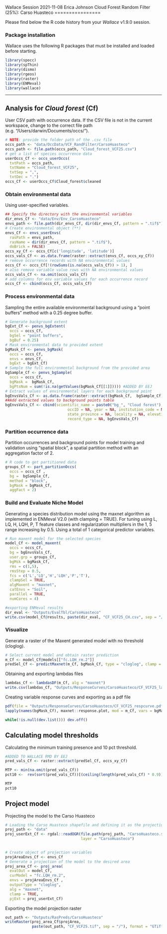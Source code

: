 Wallace Session 2021-11-08
Erica Johnson
Cloud Forest Random Filter (25%): Carso Huasteco
================

Please find below the R code history from your *Wallace* v1.9.0 session.

### Package installation

Wallace uses the following R packages that must be installed and loaded
before starting.

```r
library(spocc)
library(spThin)
library(dismo)
library(rgeos)
library(raster)
library(ENMeval)
library(wallace)
```

------------------------------------------------------------------------

## Analysis for *Cloud forest* (Cf)

User CSV path with occurrence data. If the CSV file is not in the
current workspace, change to the correct file path
(e.g. “/Users/darwin/Documents/occs/”).

```r
# NOTE: provide the folder path of the .csv file
occs_path <- "data/OccData/VCF_RandFilter/CarsoHuasteco"
occs_path <- file.path(occs_path, "Cloud_forest_VCF25.csv")
# get a list of species occurrence data
userOccs_Cf <- occs_userOccs(
  txtPath = occs_path, 
  txtName = "Cloud_forest_VCF25", 
  txtSep = ",", 
  txtDec = ".")
occs_Cf <- userOccs_Cf$Cloud_forest$cleaned
```

### Obtain environmental data

Using user-specified variables.

```r
## Specify the directory with the environmental variables
dir_envs_Cf <- "data/Env/Env_CarsoHuasteco"
envs_path <- file.path(dir_envs_Cf, dir(dir_envs_Cf, pattern = ".tif$"))
# Create environmental object (**)
envs_Cf <- envs_userEnvs(
  rasPath = envs_path,
  rasName = dir(dir_envs_Cf, pattern = ".tif$"),
  doBrick = FALSE)
occs_xy_Cf <- occs_Cf[c('longitude', 'latitude')]
occs_vals_Cf <- as.data.frame(raster::extract(envs_Cf, occs_xy_Cf))
# remove occurrence records with NA environmental values
occs_Cf <- occs_Cf[!(rowSums(is.na(occs_vals_Cf)) > 1), ]
# also remove variable value rows with NA environmental values
occs_vals_Cf <- na.omit(occs_vals_Cf)
# add columns for env variable values for each occurrence record
occs_Cf <- cbind(occs_Cf, occs_vals_Cf)
```

### Process environmental data

Sampling the entire available environmental background using a “point buffers” method with a 0.25 degree buffer.
```r
# Generate background extent 
bgExt_Cf <- penvs_bgExtent(
  occs = occs_Cf,
  bgSel = "point buffers",
  bgBuf = 0.25)
# Mask environmental data to provided extent
bgMask_Cf <- penvs_bgMask(
  occs = occs_Cf,
  envs = envs_Cf,
  bgExt = bgExt_Cf)
# Sample the full environmental background from the provided area
bgSample_Cf <- penvs_bgSample(
  occs = occs_Cf,
  bgMask =  bgMask_Cf,
  bgPtsNum = sum(!is.na(getValues(bgMask_Cf[[1]])))) #ADDED BY EEJ 
# Extract values of environmental layers for each background point
bgEnvsVals_Cf <- as.data.frame(raster::extract(bgMask_Cf,  bgSample_Cf))
##Add extracted values to background points table
bgEnvsVals_Cf <- cbind(scientific_name = paste0("bg_", "Cloud forest"), bgSample_Cf,
                            occID = NA, year = NA, institution_code = NA, country = NA,
                            state_province = NA, locality = NA, elevation = NA,
                            record_type = NA, bgEnvsVals_Cf)
```

### Partition occurrence data

Partition occurrences and background points for model training and
validation using “spatial block”, a spatial partition method with an
aggregation factor of 2.

```r
# R code to get partitioned data
groups_Cf <- part_partitionOccs(
  occs = occs_Cf ,
  bg =  bgSample_Cf, 
  method = "block",
  bgMask = bgMask_Cf,
  aggFact = 2) 
```

### Build and Evaluate Niche Model

Generating a species distribution model using the maxnet algorithm
as implemented in ENMeval V2.0 (with clamping = TRUE). For tuning using
L, LQ, H, LQH, P, T feature classes and regularization multipliers in the 1, 5
range increasing by 0.5. Using a total of 1 categorical predictor
variables.

```r
# Run maxent model for the selected species
model_Cf <- model_maxent(
  occs = occs_Cf,
  bg = bgEnvsVals_Cf,
  user.grp = groups_Cf, 
  bgMsk = bgMask_Cf,
  rms = c(1,5), 
  rmsStep = 0.5,
  fcs = c('L','LQ','H','LQH','P','T'),
  clampSel = TRUE,
  algMaxent = "maxnet",
  catEnvs = "Soil",
  parallel = TRUE,
  numCores = 4)
```

```r
#exporting ENMeval results
dir_eval <- "Outputs/EvalTbl/CarsoHuasteco"
write.csv(model_Cf@results, paste(dir_eval, "CF_VCF25_CH.csv", sep = "/"))
```


### Visualize

Generate a raster of the Maxent generated model with no threshold (cloglog).

```r
# Select current model and obtain raster prediction
m_Cf <- model_Cf@models[["fc.LQH_rm.2"]]
predSel_Cf <- predictMaxnet(m_Cf, bgMask_Cf, type = "cloglog", clamp = TRUE)
```

Obtaining and exporting lambdas files
```r
lambdas_Cf <- lambdasDF(m_Cf, alg = "maxnet")
write.csv(lambdas_Cf, "Outputs/ResponseCurves/CarsoHuasteco/CF_VCF25_lambdas.csv")
```

Creating variable response curves and exporting as a pdf file
```r
pdf(file = "Outputs/ResponseCurves/CarsoHuasteco/CF_VCF25_respcurve.pdf")
lapply(names(bgMask_Cf), maxnet::response.plot, mod = m_Cf, vars = bgMask_Cf, type = "cloglog")

while(!is.null(dev.list())) dev.off()
```

## Calculating model thresholds

Calculating the minimum training presence and 10 pct threshold. 

```r
#ADDED TO WALLACE RMD BY EEJ
pred_vals_Cf <- raster::extract(predSel_Cf, occs_xy_Cf)

MTP <- min(na.omit(pred_vals_Cf))
pct10 <-  rev(sort(pred_vals_Cf))[(ceiling(length(pred_vals_Cf) * 0.9))]

MTP
pct10
```

## Project model

Projecting the model to the Carso Huasteco

```r
# Loading the Carso Huasteco shapefile and defining it as the projection area
proj_path <- "data"
proj_userExt_Cf <- rgdal::readOGR(file.path(proj_path, "CarsoHuasteco.shp"), 
                                  layer = "CarsoHuasteco")
  

# Create object of projection variables
projAreaEnvs_Cf <- envs_Cf
# Generate a projection of the model to the desired area
proj_area_Cf <- proj_area(
  evalOut = model_Cf,
  curModel = "fc.LQH_rm.2",
  envs = projAreaEnvs_Cf , 
  outputType = "cloglog",
  alg = "maxnet",
  clamp = TRUE,
  pjExt = proj_userExt_Cf) 
```

Exporting the model projection raster
```r
out_path <- "Outputs/RasPreds/CarsoHuasteco"
writeRaster(proj_area_Cf$projArea, 
            paste(out_path, "CF_VCF25.tif", sep = "/"), format = "GTiff")
```

